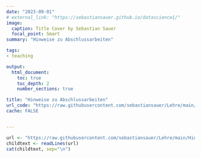 ```yaml
---
date: "2023-09-01"
# external_link: "https://sebastiansauer.github.io/datascience1/"
image:
  caption: Title Cover by Sebastian Sauer
  focal_point: Smart
summary: "Hinweise zu Abschlussarbeiten"

tags:
- teaching

output: 
  html_document:
    toc: true
    toc_depth: 2
    number_sections: true

title: "Hinweise zu Abschlussarbeiten" 
url_code: "https://raw.githubusercontent.com/sebastiansauer/Lehre/main/Hinweise/Hinweise-Thesis.qmd"
cache: FALSE


---
```








```r
url <- "https://raw.githubusercontent.com/sebastiansauer/Lehre/main/Hinweise/Hinweise-Thesis.qmd"
childtext <- readLines(url)
cat(childtext, sep="\n")
```

